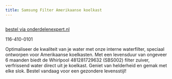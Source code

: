 ```yaml
---
title: Samsung Filter Amerikaanse koelkast
---
```



<Image src={imageProduct} width={imageProduct.width} alt="" />

[bestel via onderdelenexpert.nl](https://www.onderdelenexpert.nl/wpro-samsung-waterfilter-in-kast-rc25-da2900003b)

116-410-0101

Optimaliseer de kwaliteit van je water met onze interne waterfilter, speciaal ontworpen voor Amerikaanse koelkasten. Met een levensduur van ongeveer 6 maanden biedt de Whirlpool 481281729632 (SBS002) filter zuiver, verfrissend water direct uit je koelkast. Geniet van helderheid en gemak met elke slok. Bestel vandaag voor een gezondere levensstijl!
